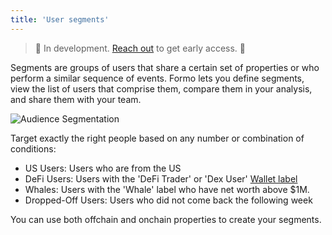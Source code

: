 ```yaml
---
title: 'User segments'
---
```


> 🚧 In development. <a href="https://cal.com/formo/30min">Reach out</a> to get early access. 🚧

Segments are groups of users that share a certain set of properties or who perform a similar sequence of events. 
Formo lets you define segments, view the list of users that comprise them, compare them in your analysis, and share them with your team.

<Frame caption="A segment is a group of users who share a property or set of properties.">
	<img src="/images/wallet-intelligence-segments.png" alt="Audience Segmentation" />
</Frame>

Target exactly the right people based on any number or combination of conditions:
- US Users: Users who are from the US
- DeFi Users: Users with the 'DeFi Trader' or 'Dex User' <a href="/features/wallet-intelligence/wallet-labels">Wallet label</a>
- Whales: Users with the 'Whale' label who have net worth above $1M.
- Dropped-Off Users: Users who did not come back the following week

You can use both offchain and onchain properties to create your segments.
